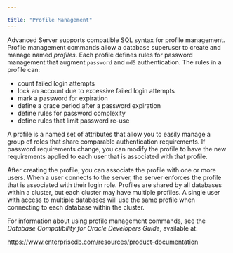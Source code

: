 ---

title: "Profile Management"
---

<div id="profile_management" class="registered_link"></div>

Advanced Server supports compatible SQL syntax for profile management. Profile management commands allow a database superuser to create and manage named *profiles*. Each profile defines rules for password management that augment `password` and `md5` authentication. The rules in a profile can:

- count failed login attempts
- lock an account due to excessive failed login attempts
- mark a password for expiration
- define a grace period after a password expiration
- define rules for password complexity
- define rules that limit password re-use

A profile is a named set of attributes that allow you to easily manage a group of roles that share comparable authentication requirements. If password requirements change, you can modify the profile to have the new requirements applied to each user that is associated with that profile.

After creating the profile, you can associate the profile with one or more users. When a user connects to the server, the server enforces the profile that is associated with their login role. Profiles are shared by all databases within a cluster, but each cluster may have multiple profiles. A single user with access to multiple databases will use the same profile when connecting to each database within the cluster.

For information about using profile management commands, see the *Database Compatibility for Oracle Developers Guide*, available at:

https://www.enterprisedb.com/resources/product-documentation